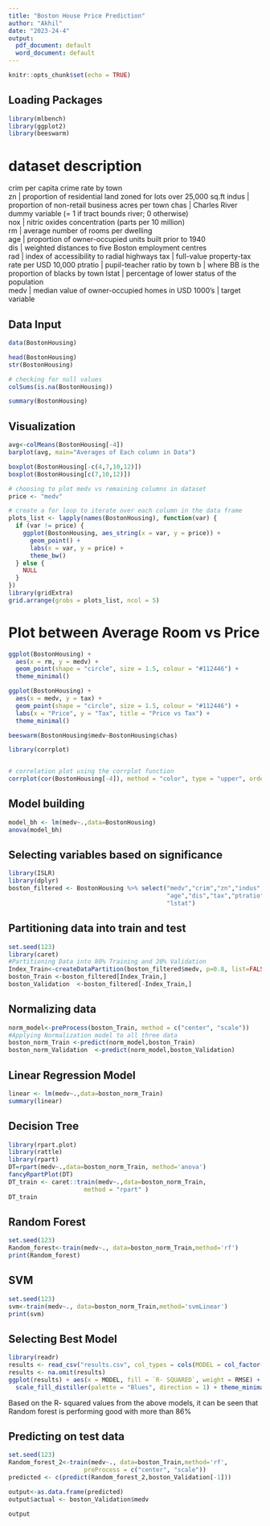 ---
title: "Boston House Price Prediction"
author: "Akhil"
date: "2023-24-4"
output:
  pdf_document: default
  word_document: default
---

```{r setup, include=FALSE}
knitr::opts_chunk$set(echo = TRUE)
```

## Loading Packages

```{r packages}
library(mlbench)
library(ggplot2)
library(beeswarm)
```

# dataset description

crim     per capita crime rate by town                                              
zn      | proportion of residential land zoned for lots over 25,000 sq.ft            indus   | proportion of non-retail business acres per town                           chas    | Charles River dummy variable (= 1 if tract bounds river; 0 otherwise)      
nox     | nitric oxides concentration (parts per 10 million)                         
rm      | average number of rooms per dwelling                                    
age     | proportion of owner-occupied units built prior to 1940                     
dis     | weighted distances to five Boston employment centres                       
rad     | index of accessibility to radial highways                                  tax     | full-value property-tax rate per USD 10,000                               ptratio | pupil-teacher ratio by town                                                   b    | where BB is the proportion of blacks by town 
lstat   | percentage of lower status of the population                              
 medv    | median value of owner-occupied homes in USD 1000's | target variable
 
 
## Data Input

```{r Q3}

data(BostonHousing) 

head(BostonHousing)
str(BostonHousing)
```

                      




```{r a}

# checking for null values
colSums(is.na(BostonHousing))

```

```{r summary}
summary(BostonHousing)
```

## Visualization

```{r}
avg<-colMeans(BostonHousing[-4])
barplot(avg, main="Averages of Each column in Data")
```

```{r}
boxplot(BostonHousing[-c(4,7,10,12)])
boxplot(BostonHousing[c(7,10,12)])
```

```{r}

# choosing to plot medv vs remaining columns in dataset
price <- "medv"

# create a for loop to iterate over each column in the data frame
plots_list <- lapply(names(BostonHousing), function(var) {
  if (var != price) {
    ggplot(BostonHousing, aes_string(x = var, y = price)) + 
      geom_point() + 
      labs(x = var, y = price) +
      theme_bw()
  } else {
    NULL
  }
})
library(gridExtra)
grid.arrange(grobs = plots_list, ncol = 5)

```


# Plot between Average Room vs Price 
```{r}
ggplot(BostonHousing) +
  aes(x = rm, y = medv) +
  geom_point(shape = "circle", size = 1.5, colour = "#112446") +
  theme_minimal()

```



```{r}
ggplot(BostonHousing) +
  aes(x = medv, y = tax) +
  geom_point(shape = "circle", size = 1.5, colour = "#112446") +
  labs(x = "Price", y = "Tax", title = "Price vs Tax") +
  theme_minimal()
```



```{r}
beeswarm(BostonHousing$medv~BostonHousing$chas)


```


```{r}
library(corrplot)


# correlation plot using the corrplot function
corrplot(cor(BostonHousing[-4]), method = "color", type = "upper", order = "hclust", addCoef.col = "black")
```

## Model building

```{r 3b1}
model_bh <- lm(medv~.,data=BostonHousing)
anova(model_bh)
```

## Selecting variables based on significance

```{r 3b2}
library(ISLR)
library(dplyr)
boston_filtered <- BostonHousing %>% select("medv","crim","zn","indus","chas","rm",
                                            "age","dis","tax","ptratio","b",
                                            "lstat")

```

## Partitioning data into train and test

```{r}
set.seed(123)
library(caret)
#Partitioning Data into 80% Training and 20% Validation
Index_Train<-createDataPartition(boston_filtered$medv, p=0.8, list=FALSE)
boston_Train <-boston_filtered[Index_Train,]
boston_Validation  <-boston_filtered[-Index_Train,]
```

## Normalizing data

```{r 3c}
norm_model<-preProcess(boston_Train, method = c("center", "scale"))
#Applying Normalization model to all three data
boston_norm_Train <-predict(norm_model,boston_Train)
boston_norm_Validation  <-predict(norm_model,boston_Validation)
```

## Linear Regression Model

```{r 3d}
linear <- lm(medv~.,data=boston_norm_Train)
summary(linear)
```

## Decision Tree

```{r}
library(rpart.plot)
library(rattle)
library(rpart)
DT=rpart(medv~.,data=boston_norm_Train, method='anova')
fancyRpartPlot(DT)
DT_train <- caret::train(medv~.,data=boston_norm_Train,
                     method = "rpart" )
DT_train
```

## Random Forest

```{r}
set.seed(123)
Random_forest<-train(medv~., data=boston_norm_Train,method='rf')
print(Random_forest)
```

## SVM

```{r}
set.seed(123)
svm<-train(medv~., data=boston_norm_Train,method='svmLinear')
print(svm)
```
## Selecting Best Model

```{r}
library(readr)
results <- read_csv("results.csv", col_types = cols(MODEL = col_factor(levels = c("Linear Regression",  "Decision Trees", "Random Forest", "SVM"))), na = "0")
results <- na.omit(results)
ggplot(results) + aes(x = MODEL, fill = `R- SQUARED`, weight = RMSE) + geom_bar() +
  scale_fill_distiller(palette = "Blues", direction = 1) + theme_minimal()
```


Based on the R- squared values from the above models, it can be seen that Random forest is performing good with more than 86%

## Predicting on test data

```{r}
set.seed(123)
Random_forest_2<-train(medv~., data=boston_Train,method='rf',
                     preProcess = c("center", "scale"))
predicted <- c(predict(Random_forest_2,boston_Validation[-1]))
```
```{r}
output<-as.data.frame(predicted)
output$actual <- boston_Validation$medv

output
```


